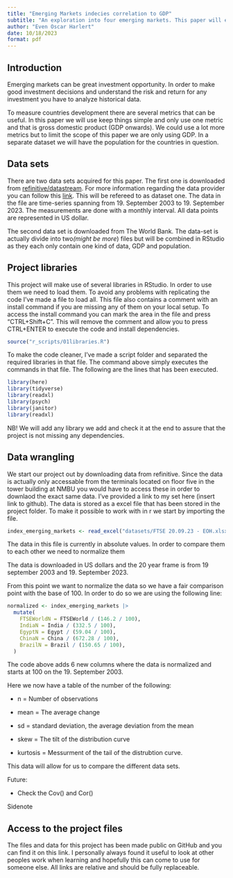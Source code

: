 ---
title: "Emerging Markets indecies correlation to GDP"
subtitle: "An exploration into four emerging markets. This paper will explore the correlation of FTSE indicies and GDP."
author: "Even Oscar Harlert"
date: 10/18/2023
format: pdf
---

## Introduction

Emerging markets can be great investment opportunity. In order to make good investment decisions and understand the risk and return for any investment you have to analyze historical data.

To measure countries development there are several metrics that can be useful. In this paper we will use keep things simple and only use one metric and that is gross domestic product (GDP onwards). We could use a lot more metrics but to limit the scope of this paper we are only using GDP. In a separate dataset we will have the population for the countries in question.

## Data sets

There are two data sets acquired for this paper. The first one is downloaded from [refinitive/datastream](https://www.refinitiv.com/en). For more information regarding the data provider you can follow this [link](https://www.refinitiv.com/content/dam/marketing/en_us/documents/fact-sheets/datastream-economic-data-macro-research-fact-sheet.pdf). This will be refereed to as dataset one. The data in the file are time-series spanning from 19. September 2003 to 19. September 2023. The measurements are done with a monthly interval. All data points are represented in US dollar.

The second data set is downloaded from The World Bank. The data-set is actually divide into two*(might be more*) files but will be combined in RStudio as they each only contain one kind of data, GDP and population.

## Project libraries

This project will make use of several libraries in RStudio. In order to use them we need to load them. To avoid any problems with replicating the code I've made a file to load all. This file also contains a comment with an install command if you are missing any of them on your local setup. To access the install command you can mark the area in the file and press "CTRL+Shift+C". This will remove the comment and allow you to press CTRL+ENTER to execute the code and install dependencies.

```{r}
source("r_scripts/01libraries.R")
```

To make the code cleaner, I've made a script folder and separated the required libraries in that file. The command above simply executes the commands in that file. The following are the lines that has been executed.

```{r}
library(here)
library(tidyverse)
library(readxl)
library(psych)
library(janitor)
library(readxl)
```

NB! We will add any library we add and check it at the end to assure that the project is not missing any dependencies.

## Data wrangling

We start our project out by downloading data from refinitive. Since the data is actually only accessable from the terminals located on floor five in the tower building at NMBU you would have to access these in order to downlaod the exact same data. I've provided a link to my set here (insert link to github). The data is stored as a excel file that has been stored in the project folder. To make it possible to work with in r we start by importing the file.

```{r}
index_emerging_markets <- read_excel("datasets/FTSE 20.09.23 - EOH.xlsx", skip = 6)

```

The data in this file is currently in absolute values. In order to compare them to each other we need to normalize them

The data is downloaded in US dollars and the 20 year frame is from 19 september 2003 and 19. September 2023.

From this point we want to normalize the data so we have a fair comparison point with the base of 100. In order to do so we are using the following line:

```{r}
normalized <- index_emerging_markets |>
  mutate(
    FTSEWorldN = FTSEWorld / (146.2 / 100),
    IndiaN = India / (332.5 / 100),
    EgyptN = Egypt / (59.04 / 100),
    ChinaN = China / (672.28 / 100),
    BrazilN = Brazil / (150.65 / 100),
  )
```

The code above adds 6 new columns where the data is normalized and starts at 100 on the 19. September 2003.

Here we now have a table of the number of the following:

-   n = Number of observations

-   mean = The average change

-   sd = standard deviation, the average deviation from the mean

-   skew = The tilt of the distribution curve

-   kurtosis = Messurment of the tail of the distrubtion curve.

This data will allow for us to compare the different data sets.

Future:

-   Check the Cov() and Cor()

Sidenote

## Access to the project files

The files and data for this project has been made public on GitHub and you can find it on this link. I personally always found it useful to look at other peoples work when learning and hopefully this can come to use for someone else. All links are relative and should be fully replaceable.
